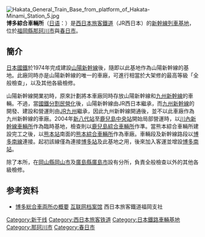 {{coord|33|30|41.7|N|130|26|23.8|E|region:JP-40_type:landmark|display=title}}
[[File:Hakata_General_Train_Base_from_platform_of_Hakata-Minami_Station_5.jpg|thumb]]
{{japanese|japanese=博多総合車両所|kana=はかたそうごうしゃりょしょ|romaji=Hakata sōgōsharyosho}}
'''博多綜合車輛所'''（[[日语|日语]]：{{lang|ja|博多総合車両所}}）是[[西日本旅客鐵道|西日本旅客鐵道]]（JR西日本）的[[新幹線|新幹線]][[车辆段|列車基地]]，位於[[福岡縣|福岡縣]][[那珂川市|那珂川市]]與[[春日市|春日市]]。

==簡介==
[[日本國鐵|日本國鐵]]於1974年完成建設[[山陽新幹線|山陽新幹線]]後，隨即以此基地作為山陽新幹線的基地。此廠同時亦是山陽新幹線的唯一的車廠，可進行相當於大架修的最高等級「全般檢查」，以及其他各級檢修。

山陽新幹線開業初時，原來計劃將本車廠同時存放山陽新幹線和[[九州新幹線|九州新幹線]]的車輛。不過，當[[國鐵分割民營化|國鐵分割民營化]]後，山陽新幹線由JR西日本繼承，而[[九州新幹線|九州新幹線]]的開發、建設和營運則由[[JR九州|JR九州]]繼承，因此九州新幹線開通後，並不以此車廠作為九州新幹線的車廠。2004年[[新八代站|新八代站]]至[[鹿兒島中央站|鹿兒島中央站]]開始局部營運時，以[[川內新幹線車輛所|川內新幹線車輛所]]作為臨時基地，檢查則以[[鹿兒島綜合車輛所|鹿兒島綜合車輛所]]作準。當熊本綜合車輛所建設完工之後，以[[熊本站|熊本站]]南面的[[熊本綜合車輛所|熊本綜合車輛所]]作為車廠。車輛段及新幹線路段以[[博多南線|博多南線]]連接。起初該線僅為連接[[博多站|博多站]]及此基地之用，後來加入客運並增設[[博多南站|博多南站]]。

除了本所，在[[岡山縣|岡山縣]][[岡山市|岡山市]]及[[廣島縣|廣島縣]][[廣島市|廣島市]]設有分所，負責全般檢查以外的其他各級檢修。

== 参考资料 ==
* [https://web.archive.org/web/20020614203929/http://www.wjr-fukuoka.com/hakasoHP/hakasogaiyou/gaiyou.htm 博多総合車両所の概要] [[互联网档案馆|互联网档案馆]] 西日本旅客鐵道福岡支社

{{新幹線}}

[[Category:新干线|Category:新干线]]
[[Category:西日本旅客铁道|Category:西日本旅客铁道]]
[[Category:日本鐵路車輛基地|Category:日本鐵路車輛基地]]
[[Category:那珂川市|Category:那珂川市]]
[[Category:春日市|Category:春日市]]